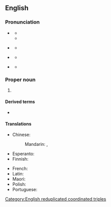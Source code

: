 {{also|*band}}
==English==

===Pronunciation===
{{Wikipedia|Pronunciation of "www"}}
* {{a|US|UK}} {{IPA|en|/ˈdʌb.əl.juː ˈdʌb.əl.juː ˈdʌb.əl.juː/}}
** {{audio|en|En-uk-WWW.ogg|Audio (UK)}}
** {{audio|en|en-us-www-1.ogg|Audio (US)}}
* {{a|Southern US}} {{IPA|en|/ˈdʌb.jə ˈdʌb.jə ˈdʌb.jə/}}
**{{audio|en|en-us-www-2.ogg|Audio (Southern US)}}
*{{a|GenAm|NZ}} {{IPA|en|/ˈdʌb ˈdʌb ˈdʌb/|qual1=variant or rapid in US}}
**{{audio|en|en-US-dub dub dub.ogg|Audio (US)}}
*{{a|UK}} {{IPA|en|[dʌɥʊ̆dʌɥʊ̆dʌbˡju]|qual1=variant or rapid}}
**{{audio|en|En-uk-dubydubydublyoo.ogg|Audio (UK)}}

===Proper noun===
{{en-proper noun}}

# {{initialism of|en|World Wide Web}}

====Derived terms====
* {{l|en|WWW page}}

====Translations====
{{trans-top|World Wide Web (abbreviation)}}
* Chinese:
*: Mandarin: {{t+|cmn|萬維網|sc=Hani}}, {{t+|cmn|万维网|tr=wànwéiwǎng|sc=Hani}}
* Esperanto: {{t|eo|TTT}}
* Finnish: {{t|fi|www}}
{{trans-mid}}
* French: {{t+|fr|WWW|m}}
* Latin: {{t|la|TTT}}
* Maori: {{t|mi|TAW (Tukutuku Ao Whānui)}}
* Polish: {{t+|pl|WWW|m}}
* Portuguese: {{t+|pt|WWW|f}}
{{trans-bottom}}

[[Category:English reduplicated coordinated triples]]